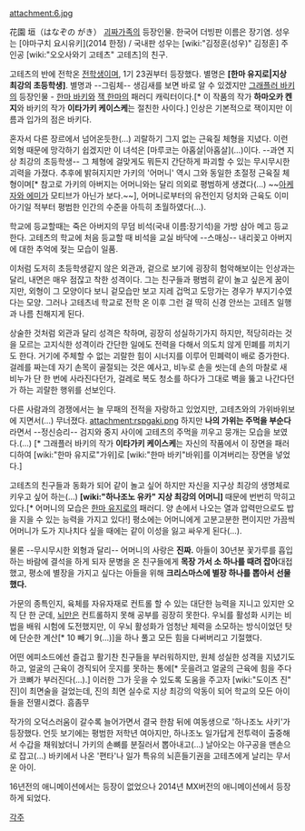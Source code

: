 attachment:6.jpg

花園 垣（はなぞの がき）
[[괴짜가족]]의 등장인물. 한국어 더빙판 이름은 장기염. 성우는 [야마구치 요시유키](2014 한정) / 국내판 성우는 [wiki:"김정훈(성우)" 김정훈]
주인공 [wiki:"오오사와기 고테츠" 고테츠]의 친구. 

고테츠의 반에 전학온 [[전학생]]이며, 1기 23권부터 등장했다. 별명은 '''[한마 유지로|지상 최강의 초등학생]'''. 별명과 --그림체-- 생김새를 보면 바로 알 수 있겠지만 [[그래플러 바키]]의 등장인물 - [[한마 바키]]와 [[잭 한마]]의 패러디 캐릭터이다.[* 이 작품의 작가 '''하마오카 켄지'''와 바키의 작가 '''이타가키 케이스케'''는 절친한 사이다.] 인상은 기본적으로 잭이지만 이름과 입가의 점은 바키다.

혼자서 다른 장르에서 넘어온듯한(…) 괴랄하기 그지 없는 근육질 체형을 지녔다. 이런 외형 때문에 망각하기 쉽겠지만 이 녀석은 [마루코는 아홉살|아홉살](…)이다. --과연 지상 최강의 초등학생-- 그 체형에 걸맞게도 뭐든지 간단하게 파괴할 수 있는 무시무시한 괴력을 가졌다. 추후에 밝혀지지만 가키의 '어머니' 역시 그와 동일한 초절정 근육질 체형이며[* 참고로 가키의 아버지는 어머니와는 달리 의외로 평범하게 생겼다(...) ~~[[아케자와 에미]]가 모티브가 아닌가 보다.~~], 어머니로부터의 유전인지 덩치와 근육도 이미 아기일 적부터 평범한 인간의 수준을 아득히 초월하였다(…).

학교에 등교할때는 죽은 아버지의 무덤 비석(국내 이름:장기석)을 가방 삼아 메고 등교한다. 고테츠의 학교에 처음 등교할 때 비석을 교실 바닥에 --스매싱-- 내리꽂고 아버지에 대한 추억에 젖는 모습이 일품.

이처럼 도저히 초등학생같지 않은 외관과, 겉으로 보기에 굉장히 험악해보이는 인상과는 달리, 내면은 매우 점잖고 착한 성격이다. 그는 친구들과 평범히 같이 놀고 싶은게 꿈이지만, 외형이 그 모양이다 보니 겉모습만 보고 지레 겁먹고 도망가는 경우가 부지기수였다는 모양. 그러나 고테츠네 학교로 전학 온 이후 그런 걸 딱히 신경 안쓰는 고테츠 일행과 나름 친해지게 된다.

상술한 것처럼 외관과 달리 성격은 착하며, 굉장히 성실하기가지 하지만, 적당히라는 것을 모르는 고지식한 성격이라 간단한 일에도 전력을 다해서 의도치 않게 민폐를 끼치기도 한다. 거기에 주체할 수 없는 괴랄한 힘이 시너지를 이루어 민폐력이 배로 증가한다. 걸레를 짜는데 자기 손목이 골절되는 것은 예사고, 비누로 손을 씻는데 손의 마찰로 새 비누가 단 한 번에 사라진다던가, 걸레로 복도 청소를 하다가 그대로 벽을 뚫고 나간다던가 하는 괴랄한 행위를 선보인다.

다른 사람과의 경쟁에서는 늘 무패의 전적을 자랑하고 있었지만, 고테츠와의 가위바위보에 지면서(…) 무너졌다.
attachment:rspgaki.png
하지만 '''나의 가위는 주먹을 부순다'''라면서 --정신승리-- 검지와 중지 사이에 고테츠의 주먹을 끼우고 뭉개는 모습을 보였다.(…) [* 그래플러 바키의 작가 '''이타가키 케이스케'''는 자신의 작품에서 이 장면을 패러디하여 [wiki:"한마 유지로"가위]로 [wiki:"한마 바키"바위]를 이겨버리는 장면을 넣었다.]  

고테츠의 친구들과 동화가 되어 같이 놀고 싶어 하지만 자신을 지구상 최강의 생명체로 키우고 싶어 하는(…) '''[wiki:"하나조노 유카" 지상 최강의 어머니]''' 때문에 번번히 막히고 있다.[* 어머니의 모습은 [[한마 유지로]]의 패러디. 양 손에서 나오는 열과 압력만으로도 밥을 지을 수 있는 능력을 가지고 있다!] 평소에는 어머니에게 고분고분한 편이지만 가끔씩 어머니가 도가 지나치다 싶을 때에는 같이 이성을 잃고 싸우게 된다(…).

물론 --무시무시한 외형과 달리-- 어머니의 사랑은 '''진짜.''' 아들이 30년분 꽃가루를 흡입하는 바람에 결석을 하게 되자 문병을 온 친구들에게 '''목장 가서 소 하나를 때려 잡아'''대접했고, 평소에 별장을 가지고 싶다는 아들을 위해 '''크리스마스에 별장 하나를 뽑아서 선물했다.'''

가문의 종특인지, 육체를 자유자재로 컨트롤 할 수 있는 대단한 능력을 지니고 있지만 오직 단 한 군데, [[뇌]]만은 컨트롤하지 못해 공부를 굉장히 못한다. 우뇌를 활성화 시키는 비법을 배워 시험에 도전했지만, 이 우뇌 활성화가 엄청난 체력을 소모하는 방식이었던 탓에 단순한 계산[* 10 빼기 9(…)]을 하나 풀고 모든 힘을 다써버리고 기절했다.

어떤 에피소드에선 즐겁고 활기찬 친구들을 부러워하지만, 원체 성실한 성격을 지녔기도 하고, 얼굴의 근육이 경직되어 웃지를 못하는 통에[* 웃을려고 얼굴의 근육에 힘을 주다가 코뼈가 부러진다(…).] 이러한 그가 웃을 수 있도록 도움을 주고자 [wiki:"도이츠 진" 진]이 최면술을 걸었는데, 진의 최면 실수로 지상 최강의 악동이 되어 학교의 모든 아이들을 전멸시켰다. 흠좀무 

작가의 오덕스러움이 갈수록 늘어가면서 결국 한참 뒤에 여동생으로 '하나조노 사키'가 등장했다. 언듯 보기에는 평범한 저학년 여아지만, 하나조노 일가답게 전투력이 출중해서 수갑을 채워놨더니 가키의 손뼈를 분질러서 뽑아내고(...) 날아오는 야구공을 맨손으로 잡고(...) 바키에서 나온 '편타'나 일가 특유의 뇌흔들기권을 고테츠에게 날리는 무서운 아이. 

16년전의 애니메이션에서는 등장이 없었으나 2014년 MX버전의 애니메이션에서 등장하게 되었다.

[[각주]]

